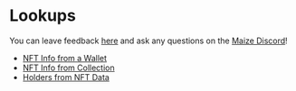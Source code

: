 # Lookups

You can leave feedback [here](https://forms.office.com/r/98s77PnLPb) and ask any questions on the [Maize Discord](https://discord.gg/gKxvUjRpvw)!

- [NFT Info from a Wallet](/docs/tutorials/lookups/nft-info-from-a-wallet)
- [NFT Info from Collection](/docs/tutorials/lookups/nft-info-from-collection)
- [Holders from NFT Data](/docs/tutorials/lookups/holders-from-nft-data)
